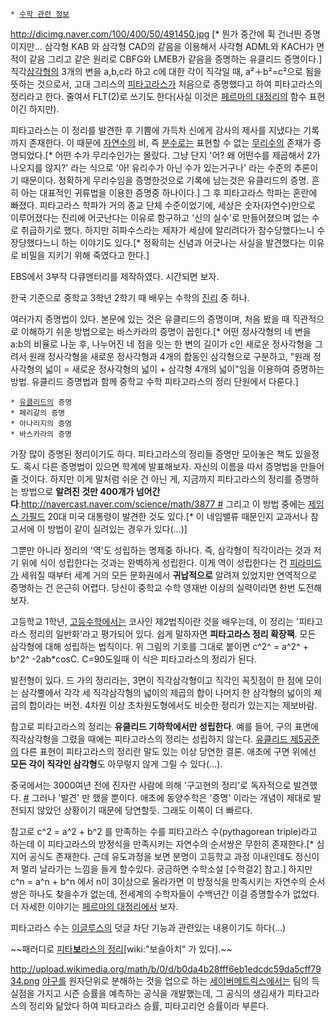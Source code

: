  * [[수학 관련 정보]]

http://dicimg.naver.com/100/400/50/491450.jpg
[* 뭔가 중간에 휙 건너띈 증명이지만... 삼각형 KAB 와 삼각형 CAD의 같음을 이용해서 사각형 ADML와 KACH가 면적이 같음 그리고 같은 원리로 CBFG와 LMEB가 같음을 증명하는 유클리드 증명이다.]
직각[[삼각형]]의 3개의 변을 a,b,c라 하고 c에 대한 각이 직각일 때, a²＋b²=c²으로 됨을 뜻하는 것으로서, 고대 그리스의 [[피타고라스]]가 처음으로 증명했다고 하여 피타고라스의 정리라고 한다. 줄여서 FLT(2)로 쓰기도 한다(사실 이것은 [[페르마의 대정리]]의 함수 표현이긴 하지만).

피타고라스는 이 정리를 발견한 후 기쁨에 가득차 신에게 감사의 제사를 지냈다는 기록까지 존재한다. 이 때문에 [[자연수]]의 비, 즉 [[분수]]로는 표현할 수 없는 [[무리수]]의 존재가 증명되었다.[* 어떤 수가 무리수인가는 몰랐다. 그냥 단지 '어? 왜 어떤수를 제곱해서 2가 나오지를 않지?' 라는 식으로 '아! 유리수가 아닌 수가 있는거구나' 라는 수준의 추론이기 때문이다. 정확하게 무리수임을 증명한것으로 기록에 남는것은 유클리드의 증명. 흔히 아는 대표적인 귀류법을 이용한 증명중 하나이다.] 그 후 피타고라스 학파는 혼란에 빠졌다. 피타고라스 학파가 거의 종교 단체 수준이었기에, 세상은 숫자(자연수)만으로 이루어졌다는 진리에 어긋난다는 이유로 함구하고 '신의 실수'로 만들어졌으며 없는 수로 취급하기로 했다. 하지만 히파수스라는 제자가 세상에 알리려다가 참수당했다느니 수장당했다느니 하는 이야기도 있다.[* 정확히는 신념과 어긋나는 사실을 발견했다는 이유로 비밀을 지키기 위해 죽였다고 한다.]

EBS에서 3부작 다큐멘터리를 제작하였다. 시간되면 보자.

{{{#!html
<object id='mgoonPlayer' classid='clsid:D27CDB6E-AE6D-11cf-96B8-444553540000' width='500' height='423' align='middle'><param name='allowScriptAccess' value='always' /><param name='allowFullScreen' value='true' /><param name='movie' value='http://play.mgoon.com/Video/V2451685@0' /><param name='quality' value='high' /><param name='bgcolor' value='#000000' /><embed src='http://play.mgoon.com/Video/V2451685@0' classid='clsid:D27CDB6E-AE6D-11cf-96B8-444553540000' quality='high' bgcolor='#000000' width='500' height='423' name='mgoonPlayer' align='middle' allowScriptAccess='always' allowFullScreen='true' type='application/x-shockwave-flash' /></object>
}}}

{{{#!html
<object id='mgoonPlayer' classid='clsid:D27CDB6E-AE6D-11cf-96B8-444553540000' width='500' height='423' align='middle'><param name='allowScriptAccess' value='always' /><param name='allowFullScreen' value='true' /><param name='movie' value='http://play.mgoon.com/Video/V2258276@0' /><param name='quality' value='high' /><param name='bgcolor' value='#000000' /><embed src='http://play.mgoon.com/Video/V2258276@0' classid='clsid:D27CDB6E-AE6D-11cf-96B8-444553540000' quality='high' bgcolor='#000000' width='500' height='423' name='mgoonPlayer' align='middle' allowScriptAccess='always' allowFullScreen='true' type='application/x-shockwave-flash' /></object>
}}}

{{{#!html
<object id='mgoonPlayer' classid='clsid:D27CDB6E-AE6D-11cf-96B8-444553540000' width='500' height='423' align='middle'><param name='allowScriptAccess' value='always' /><param name='allowFullScreen' value='true' /><param name='movie' value='http://play.mgoon.com/Video/V2258346@0' /><param name='quality' value='high' /><param name='bgcolor' value='#000000' /><embed src='http://play.mgoon.com/Video/V2258346@0' classid='clsid:D27CDB6E-AE6D-11cf-96B8-444553540000' quality='high' bgcolor='#000000' width='500' height='423' name='mgoonPlayer' align='middle' allowScriptAccess='always' allowFullScreen='true' type='application/x-shockwave-flash' /></object>
}}}

한국 기준으로 중학교 3학년 2학기 때 배우는 수학의 [[진리]] 중 하나.

여러가지 증명법이 있다. 본문에 있는 것은 유클리드의 증명이며, 처음 봤을 때 직관적으로 이해하기 쉬운 방법으로는 바스카라의 증명이 꼽힌다.[* 어떤 정사각형의 네 변을 a:b의 비율로 나눈 후, 나누어진 네 점을 잇는 한 변의 길이가 c인 새로운 정사각형을 그려서 원래 정사각형을 새로운 정사각형과 4개의 합동인 삼각형으로 구분하고, "원래 정사각형의 넓이 = 새로운 정사각형의 넓이 + 삼각형 4개의 넓이"임을 이용하여 증명하는 방법. 유클리드 증명법과 함께 중학교 수학 피타고라스의 정리 단원에서 다룬다.]
 * [[유클리드]]의 증명
 * 페리갈의 증명
 * 아나리지의 증명
 * 바스카라의 증명 

가장 많이 증명된 정리이기도 하다. 피타고라스의 정리들 증명만 모아놓은 책도 있을정도.
혹시 다른 증명법이 있으면 학계에 발표해보자. 자신의 이름을 따서 증명법을 만들어줄 것이다. 하지만 이게 말처럼 쉬운 건 아닌 게, 지금까지 피타고라스의 정리를 증명하는 방법으로 '''알려진 것만 400개가 넘어간다'''.[[http://navercast.naver.com/science/math/3877 #]] 그리고 이 방법 중에는 [[제임스 가필드]] 20대 미국 대통령이 발견한 것도 있다.[* 이 네임밸류 때문인지 교과서나 참고서에 이 방법이 같이 실려있는 경우가 있다(...)]

그뿐만 아니라 정리의 '역'도 성립하는 명제중 하나다. 즉, 삼각형이 직각이라는 것과 저기 위에 식이 성립한다는 것과는 완벽하게 성립한다. 이게 역이 성립한다는 건 [[피라미드]]가 세워질 때부터 세계 거의 모든 문화권에서 '''귀납적으로''' 알려져 있었지만 연역적으로 증명하는 건 은근히 어렵다. 당신이 중학교 수학 영재반 이상의 실력이라면 한번 도전해보자.

고등학교 1학년, [[고등수학]]에서는 코사인 제2법칙이란 것을 배우는데, 이 정리는 '피타고라스 정리의 일반화'라고 평가되어 있다. 쉽게 말하자면 '''피타고라스 정리 확장팩'''. 모든 삼각형에 대해 성립하는 법칙이다. 위 그림의 기호를 그대로 붙이면 c^2^ = a^2^ + b^2^ -2ab*cosC. C=90도일때 이 식은 피타고라스의 정리가 된다.

발전형이 있다. 드 가의 정리라는,  3면이 직각삼각형이고 직각인 꼭짓점이 한 점에 모이는 삼각뿔에서 각각 세 직각삼각형의 넓이의 제곱의 합이 나머지 한 삼각형의 넓이의 제곱의 합이라는 버전. 4차원 이상 초차원도형에서도 비슷한 정리가 있는지는 제보바람.

참고로 피타고라스의 정리는 '''유클리드 기하학에서만 성립한다'''. 예를 들어, 구의 표면에 직각삼각형을 그렸을 때에는 피타고라스의 정리는 성립하지 않는다. [[유클리드 제5공준]]의 다른 표현이 피타고라스의 정리란 말도 있는 이상 당연한 결론. 애초에 구면 위에선 '''모든 각이 직각인 삼각형'''도 아무렇지 않게 그릴 수 있다(…).

중국에서는 3000여년 전에 진자란 사람에 의해 '구고현의 정리'로 독자적으로 발견했다. [http://user.chollian.net/~badang25/pythagoras/pythago_018.htm #] 그러나 '발견' 만 했을 뿐이다. 애초에 동양수학은 '증명' 이라는 개념이 제대로 발전되지 않았던 상황이기 때문에 당연할듯. 그래도 이쪽이 더 빠르다.

참고로 c^2 = a^2 + b^2 를 만족하는 수를 피타고라스 수(pythagorean triple)라고 하는데 이 피타고라스의 방정식을 만족시키는 자연수의 순서쌍은 무한히 존재한다.[* 심지어 공식도 존재한다. 근데 유도과정을 보면 분명이 고등학교 과정 이내인데도 정신이 저 멀리 날라가는 느낌을 들게 할수있다. 궁금하면 수학소설 [수학걸2] 참고.] 하지만 c^n = a^n + b^n 에서 n이 3이상으로 올라가면 이 방정식을 만족시키는 자연수의 순서쌍은 하나도 찾을수가 없는데, 전세계의 수학자들이 수백년간 이걸 증명할수가 없었다. 더 자세한 이야기는 [[페르마의 대정리]]에서 보자.

피타고라스 수는 [[이글루스]]의 덧글 차단 기능과 관련있는 내용이기도 하다(...)

~~패러디로 [http://wow.playforum.net/photo/gallery/view/1624897981964644352 피타'''보'''라스의 정리][wiki:"보슬아치" 가 있다].~~

http://upload.wikimedia.org/math/b/0/d/b0da4b28fff6eb1edcdc59da5cff7934.png
[[야구]]를 원자단위로 분해하는 것을 업으로 하는 [[세이버메트릭스]]에서는 팀의 득실점을 가지고 시즌 승률을 예측하는 공식을 개발했는데, 그 공식의 생김새가 피타고라스의 정리와 닮았다 하여 피타고라스 승률, 피타고리언 승률이라 부른다.
